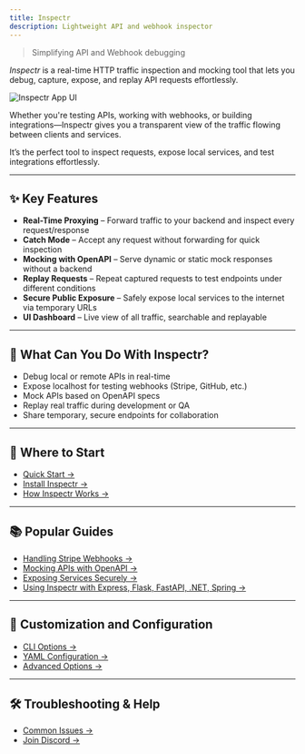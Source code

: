 ```yaml
---
title: Inspectr
description: Lightweight API and webhook inspector
---
```


> Simplifying API and Webhook debugging

*Inspectr* is a real-time HTTP traffic inspection and mocking tool that lets you debug, capture, expose, and replay API requests effortlessly.

![Inspectr App UI](https://raw.githubusercontent.com/inspectr-hq/inspectr/main/assets/inspectr-app.png)

Whether you're testing APIs, working with webhooks, or building integrations—Inspectr gives you a transparent view of the traffic flowing between clients and services.

It’s the perfect tool to inspect requests, expose local services, and test integrations effortlessly.

---

## ✨ Key Features

* **Real-Time Proxying** – Forward traffic to your backend and inspect every request/response
* **Catch Mode** – Accept any request without forwarding for quick inspection
* **Mocking with OpenAPI** – Serve dynamic or static mock responses without a backend
* **Replay Requests** – Repeat captured requests to test endpoints under different conditions
* **Secure Public Exposure** – Safely expose local services to the internet via temporary URLs
* **UI Dashboard** – Live view of all traffic, searchable and replayable

---

## 🚀 What Can You Do With Inspectr?

* Debug local or remote APIs in real-time
* Expose localhost for testing webhooks (Stripe, GitHub, etc.)
* Mock APIs based on OpenAPI specs
* Replay real traffic during development or QA
* Share temporary, secure endpoints for collaboration

---

## 🧭 Where to Start

* [Quick Start →](/docs/getting-started/quick-start)
* [Install Inspectr →](/docs/getting-started/install)
* [How Inspectr Works →](/docs/core-concepts/how-it-works)

---

## 📚 Popular Guides

* [Handling Stripe Webhooks →](/docs/guides/stripe-webhooks)
* [Mocking APIs with OpenAPI →](/docs/guides/mocking)
* [Exposing Services Securely →](/docs/exposing/securing-exposure)
* [Using Inspectr with Express, Flask, FastAPI, .NET, Spring →](/docs/use-cases)

---

## 🔧 Customization and Configuration

* [CLI Options →](/docs/configuration/cli-options)
* [YAML Configuration →](/docs/configuration/yaml-config)
* [Advanced Options →](/docs/configuration/advanced-options)

---

## 🛠️ Troubleshooting & Help

* [Common Issues →](/troubleshooting/common-issues)
* [Join Discord →](https://discord.gg/58rbCxdr8Z)
